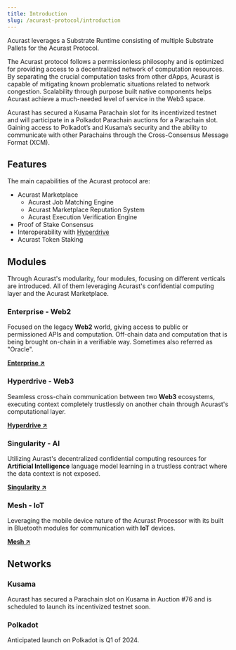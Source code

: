 ```yaml
---
title: Introduction
slug: /acurast-protocol/introduction
---
```


Acurast leverages a Substrate Runtime consisting of multiple Substrate Pallets for the Acurast Protocol.

The Acurast protocol follows a permissionless philosophy and is optimized for providing access to a decentralized network of computation resources. By separating the crucial computation tasks from other dApps, Acurast is capable of mitigating known problematic situations related to network congestion. Scalability through purpose built native components helps Acurast achieve a much-needed level of service in the Web3 space.

Acurast has secured a Kusama Parachain slot for its incentivized testnet and will participate in a Polkadot Parachain auctions for a Parachain slot. Gaining access to Polkadot’s and Kusama’s security and the ability to communicate with other Parachains through the Cross-Consensus Message Format (XCM).

## Features

The main capabilities of the Acurast protocol are:

- Acurast Marketplace
  - Acurast Job Matching Engine
  - Acurast Marketplace Reputation System
  - Acurast Execution Verification Engine
- Proof of Stake Consensus
- Interoperability with [Hyperdrive](/acurast-protocol/modules/hyperdrive)
- Acurast Token Staking

## Modules

Through Acurast's modularity, four modules, focusing on different verticals are introduced. All of them leveraging Acurast's confidential computing layer and the Acurast Marketplace.

### Enterprise - Web2

Focused on the legacy **Web2** world, giving access to public or permissioned APIs and computation. Off-chain data and computation that is being brought on-chain in a verifiable way. Sometimes also referred as "Oracle".

**[Enterprise ↗](/acurast-protocol/modules/enterprise)**

### Hyperdrive - Web3

Seamless cross-chain communication between two **Web3** ecosystems, executing context completely trustlessly on another chain through Acurast's computational layer.

**[Hyperdrive ↗](/acurast-protocol/modules/hyperdrive)**

### Singularity - AI

Utilizing Aurast's decentralized confidential computing resources for **Artificial Intelligence** language model learning in a trustless contract where the data context is not exposed.

**[Singularity ↗](/acurast-protocol/modules/singularity)**

### Mesh - IoT

Leveraging the mobile device nature of the Acurast Processor with its built in Bluetooth modules for communication with **IoT** devices.

**[Mesh ↗](/acurast-protocol/modules/mesh)**

## Networks

### Kusama

Acurast has secured a Parachain slot on Kusama in Auction #76 and is scheduled to launch its incentivized testnet soon.

### Polkadot

Anticipated launch on Polkadot is Q1 of 2024.
